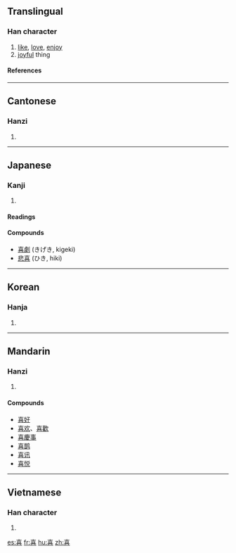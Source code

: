 {{see|憙}}

==Translingual==
{{Han stroke|[[Image:喜-bw.png|thumbnail|center|600 px]]}}
===Han character===
{{Han char|rn=30|rad=口|as=09|sn=12|four=4060<sub>1</sub>|canj=土口廿口 (GRTR)|ids=⿱[[壴]][[口]]}}
# [[like]], [[love]], [[enjoy]]
# [[joyful]] thing
====References====
{{Han ref|kx=0199.050|dkj=03957|dj=0420.290|hdz=10649.020|uh=559C|ud=21916|bh=B3DF|bd=46047}}

----

==Cantonese==
===Hanzi===
{{yue-hanzi|jyut=hei2|y=hei2}}
# {{defn|Cantonese}}

----
== Japanese ==
===Kanji===
{{ja-kanji|grade=4|rs=口09}}
# {{defn|Japanese}} 
====Readings====
{{ja-readings|on=[[き]] (ki), [[し]] (shi)|kun=[[よろこぶ]] (yorokobu), [[よろこび]] (yorokobi)}}

====Compounds====
*[[喜劇]] (きげき, kigeki)
*[[悲喜]] (ひき, hiki)

----

==Korean==
===Hanja===
{{ko-hanja|hangeul=희|rv=hui|mr=hŭi}}
# {{defn|Korean}}

----
==Mandarin==
===Hanzi===
{{cmn-hanzi|pin=[[hè]] ([[he4]]), [[xǐ]] ([[xi3]])|wg=ho<sup>4</sup>, hsi<sup>3</sup>}}
# {{defn|Mandarin}}

====Compounds====
*[[喜好]]
*[[喜欢]]、[[喜歡]]
*[[喜慶事]]
*[[喜鹊]]
*[[喜讯]]
*[[喜悦]]

----
==Vietnamese==
===Han character===
{{vi-hantu|hỉ}}
# {{defn|Vietnamese}}

[[es:喜]]
[[fr:喜]]
[[hu:喜]]
[[zh:喜]]